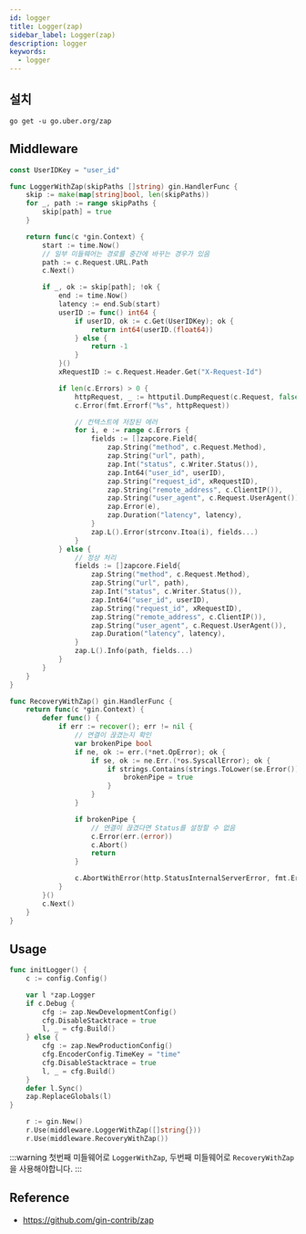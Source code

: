 ```yaml
---
id: logger
title: Logger(zap)
sidebar_label: Logger(zap)
description: logger
keywords:
  - logger
---
```


## 설치

```shell
go get -u go.uber.org/zap
```

## Middleware

```go
const UserIDKey = "user_id"

func LoggerWithZap(skipPaths []string) gin.HandlerFunc {
	skip := make(map[string]bool, len(skipPaths))
	for _, path := range skipPaths {
		skip[path] = true
	}

	return func(c *gin.Context) {
		start := time.Now()
		// 일부 미들웨어는 경로를 중간에 바꾸는 경우가 있음
		path := c.Request.URL.Path
		c.Next()

		if _, ok := skip[path]; !ok {
			end := time.Now()
			latency := end.Sub(start)
			userID := func() int64 {
				if userID, ok := c.Get(UserIDKey); ok {
					return int64(userID.(float64))
				} else {
					return -1
				}
			}()
			xRequestID := c.Request.Header.Get("X-Request-Id")

			if len(c.Errors) > 0 {
				httpRequest, _ := httputil.DumpRequest(c.Request, false)
				c.Error(fmt.Errorf("%s", httpRequest))

				// 컨텍스트에 저장된 에러
				for i, e := range c.Errors {
					fields := []zapcore.Field{
						zap.String("method", c.Request.Method),
						zap.String("url", path),
						zap.Int("status", c.Writer.Status()),
						zap.Int64("user_id", userID),
						zap.String("request_id", xRequestID),
						zap.String("remote_address", c.ClientIP()),
						zap.String("user_agent", c.Request.UserAgent()),
						zap.Error(e),
						zap.Duration("latency", latency),
					}
					zap.L().Error(strconv.Itoa(i), fields...)
				}
			} else {
				// 정상 처리
				fields := []zapcore.Field{
					zap.String("method", c.Request.Method),
					zap.String("url", path),
					zap.Int("status", c.Writer.Status()),
					zap.Int64("user_id", userID),
					zap.String("request_id", xRequestID),
					zap.String("remote_address", c.ClientIP()),
					zap.String("user_agent", c.Request.UserAgent()),
					zap.Duration("latency", latency),
				}
				zap.L().Info(path, fields...)
			}
		}
	}
}

func RecoveryWithZap() gin.HandlerFunc {
	return func(c *gin.Context) {
		defer func() {
			if err := recover(); err != nil {
				// 연결이 끊겼는지 확인
				var brokenPipe bool
				if ne, ok := err.(*net.OpError); ok {
					if se, ok := ne.Err.(*os.SyscallError); ok {
						if strings.Contains(strings.ToLower(se.Error()), "broken pipe") || strings.Contains(strings.ToLower(se.Error()), "connection reset by peer") {
							brokenPipe = true
						}
					}
				}

				if brokenPipe {
					// 연결이 끊겼다면 Status를 설정할 수 없음
					c.Error(err.(error))
					c.Abort()
					return
				}

				c.AbortWithError(http.StatusInternalServerError, fmt.Errorf("%v\n%s", err, string(debug.Stack())))
			}
		}()
		c.Next()
	}
}
```

## Usage

```go
func initLogger() {
	c := config.Config()

	var l *zap.Logger
	if c.Debug {
		cfg := zap.NewDevelopmentConfig()
		cfg.DisableStacktrace = true
		l, _ = cfg.Build()
	} else {
		cfg := zap.NewProductionConfig()
		cfg.EncoderConfig.TimeKey = "time"
		cfg.DisableStacktrace = true
		l, _ = cfg.Build()
	}
	defer l.Sync()
	zap.ReplaceGlobals(l)
}
```

```go
	r := gin.New()
	r.Use(middleware.LoggerWithZap([]string{}))
	r.Use(middleware.RecoveryWithZap())
```

:::warning
첫번째 미들웨어로 `LoggerWithZap`, 두번째 미들웨어로 `RecoveryWithZap`을 사용해야합니다.
:::

## Reference

- https://github.com/gin-contrib/zap
